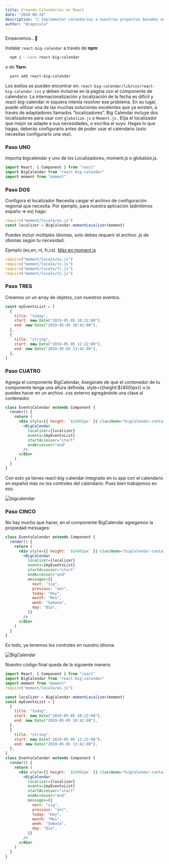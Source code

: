 ```yaml
---
title: Creando Calendarios en React
date: "2020-08-24"
description: "📆 Implementar calendarios a nuestros proyectos basados en React.js es muy facil con ReactBigCalendar. Un componente de calendario de eventos creado para React y diseñado para navegadores modernos (lea: IE10 +) y utiliza flexbox."
author: "@capzzula"
---
```


Empecemos…🤞

Instalar `react-big-calendar` a través de **npm**:

```bash
  npm i --save react-big-calendar
```

o de **Yarn**:

```bash
  yarn add react-big-calendar
```

Los estilos se pueden encontrar en: `react-big-calendar/lib/css/react-big-calendar.css` y deben incluirse en la página con el componente de calendario. La internacionalización y localización de la fecha es difícil y react-big-calendar ni siquiera intenta resolver ese problema. En su lugar, puede utilizar una de las muchas soluciones excelentes que ya existen, a través de adaptadores llamados “localizadores”.
Big Calendar incluye dos localizadores para usar con `globalize.js` o `Moment.js.` Elija el localizador que mejor se adapte a sus necesidades, o escriba el suyo.
Hagas lo que hagas, deberás configurarlo antes de poder usar el calendario (solo necesitas configurarlo una vez).

### Paso UNO

Importa bigcalendar y uno de los Localizadores, moment.js o globalize.js.

```javascript
import React, { Component } from "react"
import BigCalendar from "react-big-calendar"
import moment from "moment"
```

### Paso DOS

Configura el localizador
Necesita cargar el archivo de configuración regional que necesita. Por ejemplo, para nuestra aplicación (admitimos españo => es) hago:

```javascript
require("moment/locale/es.js")
const localizer = BigCalendar.momentLocalizer(moment)
```

Puedes incluir múltiples idiomas, solo debes requerir el archivo .js de idiomas según tu necesidad.

Ejemplo (es,en, nl, fr,cs). [Más en moment.js](https://momentjs.com/docs/)

```javascript
require("moment/locale/es.js")
require("moment/locale/cs.js")
require("moment/locale/fr.js")
require("moment/locale/nl.js")
```

### Paso TRES

Creamos un un array de objetos, con nuestros eventos.

```javascript
const myEventsList = [
  {
    title: "today",
    start: new Date("2019-05-05 10:22:00"),
    end: new Date("2019-05-05 10:42:00"),
  },
  {
    title: "string",
    start: new Date("2019-05-05 12:22:00"),
    end: new Date("2019-05-05 13:42:00"),
  },
]
```

### Paso CUATRO

Agrega el componente BigCalendar,
Asegúrate de que el contenedor de tu componente tenga una altura definida.
style={{height:${400}px}} o lo puedes hacer en un archivo .css externo agregándole una clase al contenedor.

```jsx
class EventsCalendar extends Component {
  render() {
    return (
      <div style={{ height: `${400}px` }} className="bigCalendar-container">
        <BigCalendar
          localizer={localizer}
          events={myEventsList}
          startAccessor="start"
          endAccessor="end"
        />
      </div>
    )
  }
}
```

Con esto ya tienes react-big-calendar integrado en tu app con el calendario en español más no los controles del calendario. Pues bien trabajemos en eso.

![bigcalendar](./bigcalendar01.png)

### Paso CINCO

No hay mucho que hacer, en el componente BigCalendar agregamos la propiedad messages:

```jsx
class EventsCalendar extends Component {
  render() {
    return (
      <div style={{ height: `${400}px` }} className="bigCalendar-container">
        <BigCalendar
          localizer={localizer}
          events={myEventsList}
          startAccessor="start"
          endAccessor="end"
          messages={{
            next: "sig",
            previous: "ant",
            today: "Hoy",
            month: "Mes",
            week: "Semana",
            day: "Día",
          }}
        />
      </div>
    )
  }
}
```

Es todo, ya tenemos los controles en nuestro idioma.

![BigCalendar](./bigcalendar02.png)

Nuestro código final queda de la siguiente manera.

```jsx
import React, { Component } from "react"
import BigCalendar from "react-big-calendar"
import moment from "moment"
require("moment/locale/es.js")

const localizer = BigCalendar.momentLocalizer(moment)
const myEventsList = [
  {
    title: "today",
    start: new Date("2019-05-05 10:22:00"),
    end: new Date("2019-05-05 10:42:00"),
  },
  {
    title: "string",
    start: new Date("2019-05-05 12:22:00"),
    end: new Date("2019-05-05 13:42:00"),
  },
]
class EventsCalendar extends Component {
  render() {
    return (
      <div style={{ height: `${400}px` }} className="bigCalendar-container">
        <BigCalendar
          localizer={localizer}
          events={myEventsList}
          startAccessor="start"
          endAccessor="end"
          messages={{
            next: "sig",
            previous: "ant",
            today: "Hoy",
            month: "Mes",
            week: "Semana",
            day: "Día",
          }}
        />
      </div>
    )
  }
}
```
